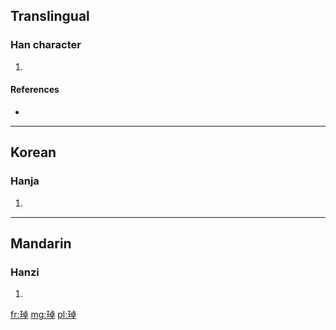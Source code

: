 ==Translingual==

===Han character===
{{Han char|rn=96|rad=玉|as=08|sn=12|four=|canj=一土卜日十 (MGYAJ)}}

# {{defn|Han|sort=玉08}}

====References====
* {{Han ref|kx=0736.080|dkj=21084|hdz=21121.060|uh=7438|ud=29752}}

----

==Korean==

===Hanja===
{{ko-hanja|hangeul=탁|eumhun=|rv=tak|mr=t'ak|y=thak}}

# {{defn|lang=ko|sort=玉08}}

----

==Mandarin==

===Hanzi===
{{cmn-hanzi|pin=[[zhuó]] ([[zhuo2]])|wg=cho<sup>2</sup>}}

# {{defn|lang=cmn|sort=玉08}}

[[fr:琸]]
[[mg:琸]]
[[pl:琸]]